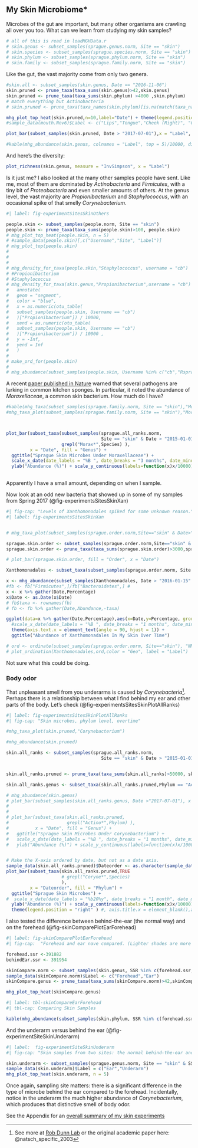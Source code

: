 ## My Skin Microbiome* {#experimentSkin}


Microbes of the gut are important, but many other organisms are crawling all over you too.  What can we learn from studying my skin samples?


```r
# all of this is read in loadMGHData.r
# skin.genus <- subset_samples(sprague.genus.norm, Site == "skin")
# skin.species <- subset_samples(sprague.species.norm, Site == "skin")
# skin.phylum <- subset_samples(sprague.phylum.norm, Site == "skin")
# skin.family <- subset_samples(sprague.family.norm, Site == "skin")

```



Like the gut, the vast majority come from only two genera.



```r

#skin.all <- subset_samples(skin.genus, Date == "2016-11-06")
skin.pruned <- prune_taxa(taxa_sums(skin.genus)>42,skin.genus)
skin.pruned <- prune_taxa(taxa_sums(skin.phylum) >4000 ,skin.phylum)
# match everything but Actinobacteria
# skin.pruned <- prune_taxa(taxa_names(skin.phylum)[is.na(match(taxa_names(skin.phylum),"Actinobacteria"))],skin.pruned)

mhg_plot_top_heat(skin.pruned,n=10,label="Date") + theme(legend.position = "off")
#sample_data(mouth.Nov6)$Label <- c("Lips","Tongue","Cheek (Right)", "Cheek (Left)")

plot_bar(subset_samples(skin.pruned, Date > "2017-07-01"),x = "Label", fill = "Phylum")
```



```r
#kable(mhg_abundance(skin.genus, colnames = "Label", top = 5)/10000, digits=2)
```

And here's the diversity:

```r
plot_richness(skin.genus, measure = "InvSimpson", x = "Label")
```

Is it just me? I also looked at the many other samples people have sent. Like me, most of them are dominated by _Actinobacteria_ and _Firmicutes_, with a tiny bit of _Proteobacteria_ and even smaller amounts of others.  At the genus level, the vast majority are _Propionibacterium_ and _Staphylococcus_, with an occasional spike of that smelly _Corynebacterium_.

```r
#| label: fig-experimentSitesSkinOthers

people.skin <- subset_samples(people.norm, Site == "skin")
people.skin <- prune_taxa(taxa_sums(people.skin)>100, people.skin)
# mhg_plot_top_heat(people.skin, n = 5)
# #sample_data(people.skin)[,c("Username","Site", "Label")]
# mhg_plot_top(people.skin)
# 
# 
# 
# mhg_density_for_taxa(people.skin,"Staphylococcus", username = "cb")
# #Propionibacterium
# #Staphylococcus
# mhg_density_for_taxa(skin.genus,"Propionibacterium",username = "cb") +
#   annotate(
#   geom = "segment",
#   color = "blue",
#   x = as.numeric(otu_table(
#   subset_samples(people.skin, Username == "cb")
#   )["Propionibacterium"]) / 10000,
#   xend = as.numeric(otu_table(
#   subset_samples(people.skin, Username == "cb")
#   )["Propionibacterium"]) / 10000 ,
#   y = -Inf,
#   yend = Inf
#   )
# 
# make_ord_for(people.skin)
# 
# mhg_abundance(subset_samples(people.skin, Username %in% c("cb","RspragueSon")))

```



A recent [paper published in Nature](https://www.nature.com/articles/s41598-017-06055-9) warned that several pathogens are lurking in common kitchen sponges. In particular, it noted the abundance of _Moraxellaceae_, a common skin bacterium. How much do I have?

```r
#kable(mhg_taxa(subset_samples(sprague.family.norm, Site == "skin"),"Moraxellaceae"))
#mhg_taxa_plot(subset_samples(sprague.family.norm, Site == "skin"),"Moraxellaceae")



plot_bar(subset_taxa(subset_samples(sprague.all_ranks.norm,
                                    Site == "skin" & Date > "2015-01-01"),
                     grepl("Morax*",Species) ),
         x = "Date", fill = "Genus") + 
  ggtitle("Sprague Skin Microbes Under Moraxellaceae") + 
  scale_x_date(date_labels = "%B ", date_breaks = "3 months", date_minor_breaks = "1 month") +
  ylab("Abundance (%)") + scale_y_continuous(labels=function(x)x/10000) + ylab("Abundance (%)") + theme(legend.position = "right") 
  

```

Apparently I have a small amount, depending on when I sample.


Now look at an odd new bacteria that showed up in some of my samples from Spring 2017 (@fig-experimentsSitesSkinXan)  

```r
#| fig-cap: "Levels of Xanthomonodales spiked for some unknown reason."
#| label: fig-experimentsSitesSkinXan


# mhg_taxa_plot(subset_samples(sprague.order.norm,Site=="skin" & Date>"2017-01-01"),"Xanthomonadales")

sprague.skin.order <- subset_samples(sprague.order.norm,Site=="skin" & Date>"2017-04-01")
sprague.skin.order <- prune_taxa(taxa_sums(sprague.skin.order)>3000,sprague.skin.order)

# plot_bar(sprague.skin.order, fill = "Order", x = "Date")

Xanthomonadales <- subset_taxa(subset_samples(sprague.order.norm, Site == "skin"), Order %in% c("Xanthomonadales"))

x <- mhg_abundance(subset_samples(Xanthomonadales, Date > "2016-01-15" & Date < "2018-03-27"))/10000 
#fb <- fb["Firmicutes",]/fb["Bacteroidetes",] # 
x <- x %>% gather(Date,Percentage)
x$Date <- as.Date(x$Date)
# fb$taxa <- rownames(fb)
# fb <- fb %>% gather(Date,Abundance,-taxa)

ggplot(data=x %>% gather(Date,Percentage),aes(x=Date,y=Percentage, group=1)) + geom_point() + geom_line() +
  #scale_x_date(date_labels = "%B ", date_breaks = "1 months", date_minor_breaks = "2 weeks") +
  theme(axis.text.x = element_text(angle = 90, hjust = 1)) +
  ggtitle("Abundance of Xanthomonadales In My Skin Over Time")

# ord <- ordinate(subset_samples(sprague.order.norm, Site=="skin"), "NMDS")
# plot_ordination(Xanthomonadales,ord,color = "Geo", label = "Label")
```

Not sure what this could be doing.

### Body odor

That unpleasant smell from you underarms is caused by _Corynebacteria_^[See more at [Rob Dunn Lab](http://robdunnlab.com/projects/invisible-life/corynebacterium/) or the original academic paper here: @natsch_specific_2003]. Perhaps there is a relationship between what I find behind my ear and other parts of the body. Let's check (@fig-experimentsSitesSkinPlotAllRanks)

```r
#| label: fig-experimentsSitesSkinPlotAllRanks
#| fig-cap: "Skin microbes, phylum level, overtime"

#mhg_taxa_plot(skin.pruned,"Corynebacterium")

#mhg_abundance(skin.pruned)

skin.all_ranks <- subset_samples(sprague.all_ranks.norm,
                                    Site == "skin" & Date > "2015-01-01")


skin.all_ranks.pruned <- prune_taxa(taxa_sums(skin.all_ranks)>50000, skin.all_ranks)

skin.all_ranks.genus <- subset_taxa(skin.all_ranks.pruned,Phylum == "Actinobacteria")

# mhg_abundance(skin.genus)
# plot_bar(subset_samples(skin.all_ranks.genus, Date >"2017-07-01"), x = "Date", fill="Genus")
# 
#   
# plot_bar(subset_taxa(skin.all_ranks.pruned,
#                      grepl("Actino*",Phylum) ),
#          x = "Date", fill = "Genus") + 
#   ggtitle("Sprague Skin Microbes Under Corynebacterium") + 
#   scale_x_date(date_labels = "%B ", date_breaks = "1 months", date_minor_breaks = "2 weeks") +
#   ylab("Abundance (%)") + scale_y_continuous(labels=function(x)x/10000) + ylab("Abundance (%)") + theme(legend.position = "right") 


# Make the X-axis ordered by date, but not as a date axis. 
sample_data(skin.all_ranks.pruned)$Dateorder <- as.character(sample_data(skin.all_ranks.pruned)$Date) 
plot_bar(subset_taxa(skin.all_ranks.pruned,TRUE
                     # grepl("Coryne*",Species) 
                     ),
         x = "Dateorder", fill = "Phylum") + 
  ggtitle("Sprague Skin Microbes") + 
#  scale_x_date(date_labels = "%b20%y", date_breaks = "1 month", date_minor_breaks = "1 week") +
  ylab("Abundance (%)") + scale_y_continuous(labels=function(x)x/10000) + ylab("Abundance (%)") +
  theme(legend.position = "right" ) #, axis.title.x = element_blank(),axis.text.x=element_blank())
```

I also tested the difference between behind-the-ear (the normal way) and on the forehead (@fig-skinComparePlotEarForehead)

```r
#| label: fig-skinComparePlotEarForehead
#| fig-cap:  "Forehead and ear nave compared. (Lighter shades are more abundant)"

forehead.ssr <-391882
behindEar.ssr <- 391954

skinCompare.norm <- subset_samples(skin.genus, SSR %in% c(forehead.ssr,behindEar.ssr))
sample_data(skinCompare.norm)$Label <- c("Forehead","Ear")
skinCompare.genus <- prune_taxa(taxa_sums(skinCompare.norm)>42,skinCompare.norm)

mhg_plot_top_heat(skinCompare.genus)
```

```r
#| label: tbl-skinCompareEarForehead
#| tbl-cap: Comparing Skin Samples

kable(mhg_abundance(subset_samples(skin.phylum, SSR %in% c(forehead.ssr,behindEar.ssr)),colnames = "Label", top = 6)/10000,col.names = c("Forehead","Ear"))
```

And the underarm versus behind the ear (@fig-experimentSiteSkinUnderarm)

```r
#| label:  fig-experimentSiteSkinUnderarm
#| fig-cap: "Skin samples from two sites: the normal behind-the-ear and from the underarm. Lighter colors are _higher_ abundance"

skin.underarm <- subset_samples(sprague.genus.norm, Site == "skin" & SSR %in% c(372807, 475322 ))
sample_data(skin.underarm)$Label = c("Ear","Underarm")
mhg_plot_top_heat(skin.underarm, n = 5)

```


Once again, sampling site matters: there is a significant difference in the type of microbe behind the ear compared to the forehead. Incidentally, notice in the underarm the much higher abundance of _Corynebacterium_, which produces that distinctive smell of body odor.


See the Appendix for an [overall summary of my skin experiments](#sec-appendixMySkin)
